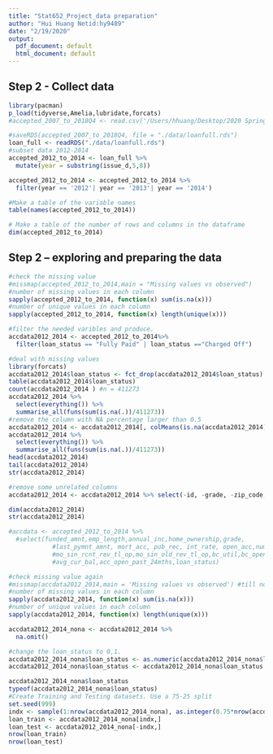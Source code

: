 ```yaml
---
title: "Stat652_Project_data preparation"
author: "Hui Huang Netid:hy9489"
date: "2/19/2020"
output:
  pdf_document: default
  html_document: default
---
```



## Step 2 - Collect data 
```r
library(pacman)
p_load(tidyverse,Amelia,lubridate,forcats)
#accepted_2007_to_2018Q4 <- read.csv('/Users/hhuang/Desktop/2020 Spring/Stat 652/project/Huang_Hui_Stat652_project/Huang_Hui_Stat652_Project/lending-club/accepted_2007_to_2018q4.csv/accepted_2007_to_2018Q4.csv',stringsAsFactors = TRUE)

#saveRDS(accepted_2007_to_2018Q4, file = "./data/loanfull.rds")
loan_full <- readRDS("./data/loanfull.rds")
#subset data 2012-2014
accepted_2012_to_2014 <- loan_full %>%
  mutate(year = substring(issue_d,5,8))

accepted_2012_to_2014 <- accepted_2012_to_2014 %>%
  filter(year == '2012'| year == '2013'| year == '2014')

#Make a table of the variable names
table(names(accepted_2012_to_2014))

# Make a table of the number of rows and columns in the dataframe
dim(accepted_2012_to_2014)
```

## Step 2 – exploring and preparing the data
```r
#check the missing value
#missmap(accepted_2012_to_2014,main = "Missing values vs observed")
#number of missing values in each column
sapply(accepted_2012_to_2014, function(x) sum(is.na(x)))
#number of unique values in each column
sapply(accepted_2012_to_2014, function(x) length(unique(x)))

#filter the needed varibles and produce.
accdata2012_2014 <- accepted_2012_to_2014%>%
  filter(loan_status == "Fully Paid" | loan_status =="Charged Off")

#deal with missing values
library(forcats)
accdata2012_2014$loan_status <- fct_drop(accdata2012_2014$loan_status)
table(accdata2012_2014$loan_status)
count(accdata2012_2014 ) #n = 411273
accdata2012_2014 %>%
  select(everything()) %>%
  summarise_all(funs(sum(is.na(.))/411273))
#remove the column with NA percentage larger than 0.5
accdata2012_2014 <- accdata2012_2014[, colMeans(is.na(accdata2012_2014)) < 0.5]
accdata2012_2014 %>%
  select(everything()) %>% 
  summarise_all(funs(sum(is.na(.))/411273))
head(accdata2012_2014)
tail(accdata2012_2014)
str(accdata2012_2014)

#remove some unrelated columns
accdata2012_2014 <- accdata2012_2014 %>% select(-id, -grade, -zip_code, -addr_state, -earliest_cr_line, -revol_util, -last_pymnt_d, -last_credit_pull_d, -debt_settlement_flag_date, -emp_title, -desc, -title, -out_prncp, -out_prncp_inv, -next_pymnt_d, -pymnt_plan, -policy_code, -application_type, -hardship_flag, -disbursement_method, -settlement_date)

dim(accdata2012_2014)
str(accdata2012_2014)

#accdata <- accepted_2012_to_2014 %>%
  #select(funded_amnt,emp_length,annual_inc,home_ownership,grade,
            #last_pymnt_amnt, mort_acc, pub_rec, int_rate, open_acc,num_actv_rev_tl,
            #mo_sin_rcnt_rev_tl_op,mo_sin_old_rev_tl_op,bc_util,bc_open_to_buy,
            #avg_cur_bal,acc_open_past_24mths,loan_status)

#check missing value again
#missmap(accdata2012_2014,main = 'Missing values vs observed') #till now we have 2% missing value with 87 varibales
#number of missing values in each column
sapply(accdata2012_2014, function(x) sum(is.na(x)))
#number of unique values in each column
sapply(accdata2012_2014, function(x) length(unique(x)))

accdata2012_2014_nona <- accdata2012_2014 %>%
  na.omit()

#change the loan_status to 0,1.
accdata2012_2014_nona$loan_status <- as.numeric(accdata2012_2014_nona$loan_status)
accdata2012_2014_nona$loan_status <- accdata2012_2014_nona$loan_status - 1

accdata2012_2014_nona$loan_status
typeof(accdata2012_2014_nona$loan_status)
#Create Training and Testing datasets. Use a 75-25 split
set.seed(999)
indx <- sample(1:nrow(accdata2012_2014_nona), as.integer(0.75*nrow(accdata2012_2014_nona)))
loan_train <- accdata2012_2014_nona[indx,]
loan_test <- accdata2012_2014_nona[-indx,]
nrow(loan_train)
nrow(loan_test)


```

